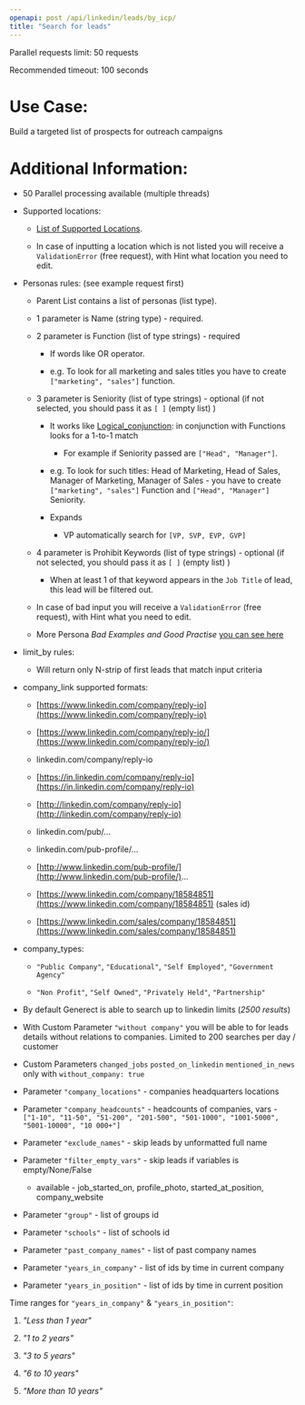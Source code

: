 ```yaml
---
openapi: post /api/linkedin/leads/by_icp/
title: "Search for leads"
---
```


Parallel requests limit: 50 requests

Recommended timeout: 100 seconds

# Use Case:
Build a targeted list of prospects for outreach campaigns

# Additional Information:

* 50 Parallel processing available (multiple threads)

* Supported locations:

  * [List of Supported Locations](https://docs.google.com/spreadsheets/d/1pNW018ALP5NIenl7nnke8tqJmMsOZGkVdtt1MO9_yQU/edit#gid=0).

  * In case of inputting a location which is not listed you will receive a `ValidationError` (free request), with Hint what location you need to edit.

* Personas rules: (see example request first)

  * Parent List contains a list of personas (list type).

  * 1 parameter is Name (string type) - required.

  * 2 parameter is Function (list of type strings) - required

    * If words like OR operator.

    * e.g. To look for all marketing and sales titles you have to create `["marketing", "sales"]` function.

  * 3 parameter is Seniority (list of type strings) - optional (if not selected, you should pass it as `[ ]` (empty list) )

    * It works like [Logical\_conjunction](https://en.wikipedia.org/wiki/Logical_conjunction): in conjunction with Functions looks for a 1-to-1 match

      * For example if Seniority passed are `["Head", "Manager"]`.

    * e.g. To look for such titles: Head of Marketing, Head of Sales, Manager of Marketing, Manager of Sales - you have to create `["marketing", "sales"]` Function and `["Head", "Manager"]` Seniority.

    * Expands

      * VP automatically search for `[VP, SVP, EVP, GVP]`

  * 4 parameter is Prohibit Keywords (list of type strings) - optional (if not selected, you should pass it as `[ ]` (empty list) )

    * When at least 1 of that keyword appears in the `Job Title` of lead, this lead will be filtered out.

  * In case of bad input you will receive a `ValidationError` (free request), with Hint what you need to edit.

  * More Persona *Bad Examples and Good Practise* [you can see here](https://docs.google.com/spreadsheets/d/1pNW018ALP5NIenl7nnke8tqJmMsOZGkVdtt1MO9_yQU/edit#gid=753174520)

* limit\_by rules:

  * Will return only N-strip of first leads that match input criteria

* company\_link supported formats:

  * [https://www.linkedin.com/company/reply-io](https://www.linkedin.com/company/reply-io)

  * [https://www.linkedin.com/company/reply-io/](https://www.linkedin.com/company/reply-io/)

  * linkedin.com/company/reply-io

  * [https://in.linkedin.com/company/reply-io](https://in.linkedin.com/company/reply-io)

  * [http://linkedin.com/company/reply-io](http://linkedin.com/company/reply-io)

  * linkedin.com/pub/...

  * linkedin.com/pub-profile/…

  * [http://www.linkedin.com/pub-profile/](http://www.linkedin.com/pub-profile/)...

  * [https://www.linkedin.com/company/18584851](https://www.linkedin.com/company/18584851) (sales id)

  * [https://www.linkedin.com/sales/company/18584851](https://www.linkedin.com/sales/company/18584851)

* company\_types:

  * `"Public Company"`, `"Educational"`, `"Self Employed"`, `"Government Agency"`

  * `"Non Profit"`, `"Self Owned"`, `"Privately Held"`, `"Partnership"`

* By default Generect is able to search up to linkedin limits (*2500 results*)

* With Custom Parameter `"without company"` you will be able to for leads details without relations to companies. Limited to 200 searches per day / customer

* Custom Parameters `changed_jobs` `posted_on_linkedin` `mentioned_in_news` only with `without_company: true`

* Parameter `"company_locations"` - companies headquarters locations

* Parameter `"company_headcounts"` - headcounts of companies, vars - `["1-10", "11-50", "51-200", "201-500", "501-1000", "1001-5000", "5001-10000", "10 000+"]`

* Parameter `"exclude_names"` - skip leads by unformatted full name

* Parameter `"filter_empty_vars"` - skip leads if variables is empty/None/False

  * available - job\_started\_on, profile\_photo, started\_at\_position, company\_website

* Parameter `"group"` - list of groups id

* Parameter `"schools"` - list of schools id

* Parameter `"past_company_names"` - list of past company names

* Parameter `"years_in_company"` - list of ids by time in current company

* Parameter `"years_in_position"` - list of ids by time in current position

Time ranges for `"years_in_company"` & `"years_in_position"`:

1. *"Less than 1 year"*

2. *"1 to 2 years"*

3. *"3 to 5 years"*

4. *"6 to 10 years"*

5. *"More than 10 years"*